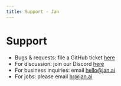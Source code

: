 ```yaml
---
title: Support - Jan
---
```


# Support

- Bugs & requests: file a GitHub ticket [here](https://github.com/menloresearch/jan/issues)
- For discussion: join our Discord [here](https://discord.gg/FTk2MvZwJH)
- For business inquiries: email hello@jan.ai
- For jobs: please email hr@jan.ai
